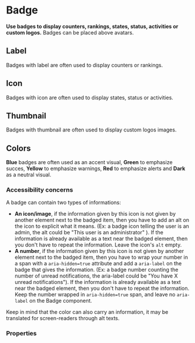 # Badge

**Use badges to display counters, rankings, states, status, activities or custom logos.**
Badges can be placed above avatars.

## Label

Badges with label are often used to display counters or rankings.

<DemoBlock orientation="horizontal" demo="label" />

## Icon

Badges with icon are often used to display states, status or activities.

<DemoBlock orientation="horizontal" demo="icon" />

## Thumbnail

Badges with thumbnail are often used to display custom logos images.

<DemoBlock orientation="horizontal" demo="thumbnail" />

## Colors
**Blue** badges are often used as an accent visual, **Green** to emphasize succes, **Yellow** to emphasize warnings, **Red** to emphasize alerts and **Dark** as a neutral visual.

<DemoBlock orientation="horizontal" demo="colors" />

### Accessibility concerns


A badge can contain two types of informations: 
- **An icon/image**, if the information given by this icon is not given by another element next to the badged item,
then you have to add an alt on the icon to explicit what it means. 
(Ex: a badge icon telling the user is an admin, the alt could be "This user is an administrator" ).
If the information is already available as a text near the badged element, then you don't have to repeat the
information. Leave the icon's `alt` empty.
- **A number**, if the information given by this icon is not given by another element next to the badged item, 
then you have to wrap your number in a span with a `aria-hidden=true` attribute and add a `aria-label` on the badge that
gives the information.
(Ex: a badge number counting the number of unread notifications, the aria-label could be "You have X unread notifications").
If the information is already available as a text near the badged element, then you don't have to repeat the
information. Keep the number wrapped in `aria-hidden=true` span, and leave no `aria-label` on the Badge component.

Keep in mind that the color can also carry an information, it may be translated for screen-readers through alt texts.

### Properties

<PropTable component="Badge" />

